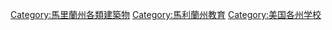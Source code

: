[[Category:馬里蘭州各類建築物|Category:馬里蘭州各類建築物]]
[[Category:馬利蘭州教育|Category:馬利蘭州教育]]
[[Category:美国各州学校|Category:美国各州学校]]